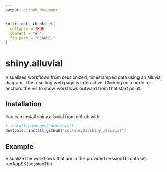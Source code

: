 ```yaml
---
output: github_document
---
```


<!-- README.md is generated from README.Rmd. Please edit that file -->

```r
knitr::opts_chunk$set(
  collapse = TRUE,
  comment = "#>",
  fig.path = "README-"
)
```

# shiny.alluvial

Visualizes workflows from sessionized, timestamped data using an alluvial diagram.
The resulting web page is interactive. Clicking on a node re-anchors the vis to show workflows outward from that start point.

## Installation

You can install shiny.alluvial from github with:

```r
# install.packages("devtools")
devtools::install_github("cstanley25/shiny_alluvial")
```

## Example

Visualize the workflows that are in the provided sessionTbl dataset:
runAppSK(sessionTbl)


